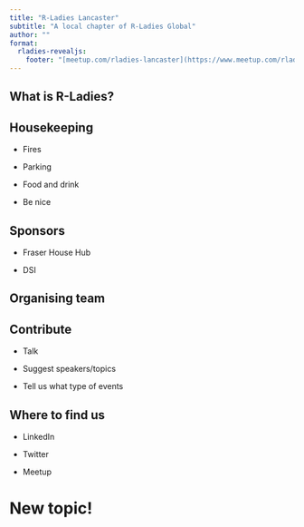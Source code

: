 ```yaml
---
title: "R-Ladies Lancaster"
subtitle: "A local chapter of R-Ladies Global"
author: ""
format: 
  rladies-revealjs:
    footer: "[meetup.com/rladies-lancaster](https://www.meetup.com/rladies-lancaster/)"
---
```


## What is R-Ladies?

## Housekeeping

* Fires

* Parking

* Food and drink

* Be nice

## Sponsors

* Fraser House Hub

* DSI

## Organising team

## Contribute

* Talk

* Suggest speakers/topics

* Tell us what type of events

## Where to find us

* LinkedIn

* Twitter

* Meetup

# New topic! {background-color="#562457"}



